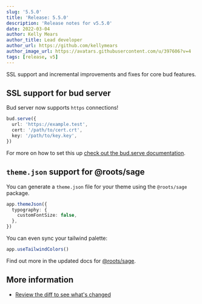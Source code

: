 ```yaml
---
slug: '5.5.0'
title: 'Release: 5.5.0'
description: 'Release notes for v5.5.0'
date: 2022-03-04
author: Kelly Mears
author_title: Lead developer
author_url: https://github.com/kellymears
author_image_url: https://avatars.githubusercontent.com/u/397606?v=4
tags: [release, v5]
---
```


SSL support and incremental improvements and fixes for core bud features.

<!--truncate-->

## SSL support for bud server

Bud server now supports `https` connections!

```ts title="bud.config.js"
bud.serve({
  url: 'https://example.test',
  cert: '/path/to/cert.crt',
  key: '/path/to/key.key',
})
```

For more on how to set this up [check out the bud.serve documentation](/docs/bud.serve).

## `theme.json` support for @roots/sage

You can generate a `theme.json` file for your theme using the `@roots/sage` package.

```ts title="bud.config.js"
app.themeJson({
  typography: {
    customFontSize: false,
  },
})
```

You can even sync your tailwind palette:

```ts title="bud.config.js"
app.useTailwindColors()
```

Find out more in the updated docs for [@roots/sage](/extensions/sage).

## More information

- [Review the diff to see what's changed](https://github.com/roots/bud/compare/v5.4.0...v5.5.0)
